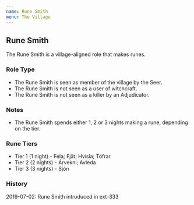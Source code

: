 ```yaml
---
name: Rune Smith
menu: The Village
---
```


## Rune Smith

The Rune Smith is a village-aligned role that makes runes.

### Role Type

  - The Rune Smith is seen as member of the village by the Seer.
  - The Rune Smith is not seen as a user of witchcraft.
  - The Rune Smith is not seen as a killer by an Adjudicator.

### Notes

  - The Rune Smith spends either 1, 2 or 3 nights making a rune,
    depending on the tier.

### Rune Tiers

  - Tier 1 (1 night) - Fela; Fjät; Hvísla; Töfrar
  - Tier 2 (2 nights) - Árvekni; Avleda
  - Tier 3 (3 nights) - Sjón

### History

2019-07-02: Rune Smith introduced in ext-333
